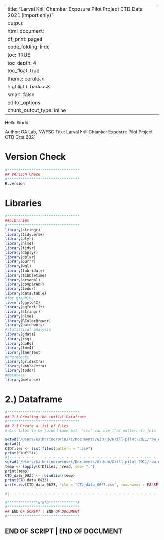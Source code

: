 
---
title: "Larval Krill Chamber Exposure Pilot Project CTD Data 2021 (import only)"
output:
 html_document:
    df_print: paged
    code_folding: hide
    toc: TRUE
    toc_depth: 4
    toc_float: true
    theme: cerulean
    highlight: haddock
    smart: false
editor_options: 
  chunk_output_type: inline
---


Hello World

Author: OA Lab, NWFSC
Title: Larval Krill Chamber Exposure Pilot Project CTD Data 2021


# Version Check
```r
#*********************************
## Version Check
#********************************* 
R.version

```



# Libraries
```r
#*********************************
##Libraries
#********************************* 
library(stringr)
library(tidyverse)
library(plyr)
library(nlme)
library(tidyr)
library(dbplyr)
library(dplyr)
library(purrr)
library(wql)
library(lubridate)
library(tibbletime)
library(arsenal)
library(compareDF)
library(todor)
library(data.table)
#for graphing
library(ggplot2)
library(ggfortify)
library(stringr)
library(nlme)
library(RColorBrewer)
library(patchwork)
#statistical analysis
library(gdata)
library(rsq)
library(doBy)
library(lme4)
library(lmerTest)
#Rnotebooks 
library(gridExtra)
library(kableExtra)
library(todor)
#metadata
library(metacsv)

```




# 2.) Dataframe 
```r

#*********************************
## 2.) Creating the initial Dataframe
#*********************************
## 2.1 Create a list of files 
# All files to be joined have ext. "csv" can use that pattern to join 

setwd("/Users/katherinerovinski/Documents/GitHub/Krill-pilot-2021/raw_data/CTDcastData/2021.06.23")
getwd()
CTDfiles <- list.files(pattern = ".csv")
print(CTDfiles)
#|- - - - - - - - - - - - - - - - - - - - - - - - - - - - - - - - - - |
setwd("/Users/katherinerovinski/Documents/GitHub/Krill-pilot-2021/raw_data/CTDcastData/2021.06.23")
temp <- lapply(CTDfiles, fread, sep= ",")
print(temp)
CTD_data_0623 <- rbindlist(temp)
print(CTD_data_0623)
write.csv(CTD_data_0623, file = "CTD_data_0623.csv", row.names = FALSE)

#|- - - - - - - - - - - - - - - - - - - - - - - - - - - - - - - - - - |

```












```r
#**************E*N*D*************# 
#*********************************
## END OF SCRIPT | END OF DOCUMENT 
#*********************************
```


## END OF SCRIPT | END OF DOCUMENT


